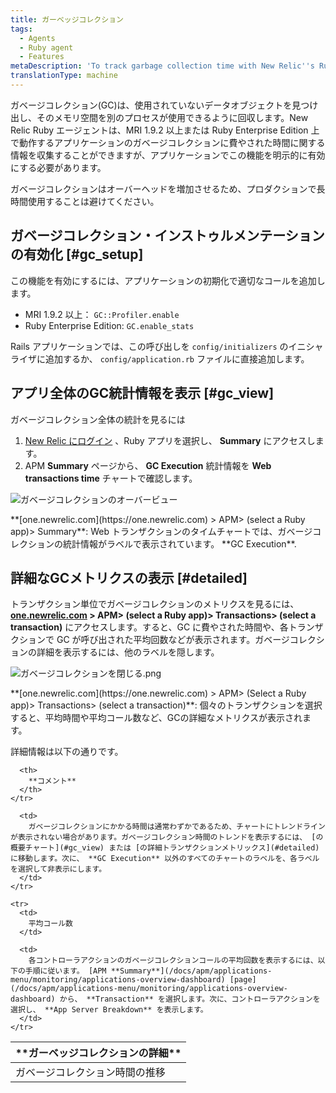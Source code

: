```yaml
---
title: ガーベッジコレクション
tags:
  - Agents
  - Ruby agent
  - Features
metaDescription: 'To track garbage collection time with New Relic''s Ruby agent, use GC::Profiler.enable (MRI 1.9.2 or higher) or GC.enable_stats (REE).'
translationType: machine
---
```




ガベージコレクション(GC)は、使用されていないデータオブジェクトを見つけ出し、そのメモリ空間を別のプロセスが使用できるように回収します。New Relic Ruby エージェントは、MRI 1.9.2 以上または Ruby Enterprise Edition 上で動作するアプリケーションのガベージコレクションに費やされた時間に関する情報を収集することができますが、アプリケーションでこの機能を明示的に有効にする必要があります。

<Callout variant="important">
  ガベージコレクションはオーバーヘッドを増加させるため、プロダクションで長時間使用することは避けてください。
</Callout>

## ガベージコレクション・インストゥルメンテーションの有効化 [#gc_setup]

この機能を有効にするには、アプリケーションの初期化で適切なコールを追加します。

* MRI 1.9.2 以上： `GC::Profiler.enable`
* Ruby Enterprise Edition: `GC.enable_stats`

Rails アプリケーションでは、この呼び出しを `config/initializers` のイニシャライザに追加するか、 `config/application.rb` ファイルに直接追加します。

## アプリ全体のGC統計情報を表示 [#gc_view]

ガベージコレクション全体の統計を見るには

1. [New Relic にログイン](https://one.newrelic.com/) 、Ruby アプリを選択し、 **Summary** にアクセスします。
2. APM **Summary** ページから、 **GC Execution** 統計情報を **Web transactions time** チャートで確認します。

<img
  src={garbageCollectionOverview}
  title="ガベージコレクションのオーバービュー"
  alt="ガベージコレクションのオーバービュー"
/>

<figcaption>
  **[one.newrelic.com](https://one.newrelic.com) > APM> (select a Ruby app)> Summary**: Web トランザクションのタイムチャートでは、ガベージコレクションの統計情報がラベルで表示されています。 **GC Execution**.
</figcaption>

## 詳細なGCメトリクスの表示 [#detailed]

トランザクション単位でガベージコレクションのメトリクスを見るには、 **[one.newrelic.com](https://one.newrelic.com) > APM> (select a Ruby app)> Transactions> (select a transaction)** にアクセスします。すると、GC に費やされた時間や、各トランザクションで GC が呼び出された平均回数などが表示されます。ガベージコレクションの詳細を表示するには、他のラベルを隠します。

<img
  src={garbageCollectionClose}
  title="ガベージコレクションを閉じる.png"
  alt="ガベージコレクションを閉じる.png"
/>

<figcaption>
  **[one.newrelic.com](https://one.newrelic.com) > APM> (Select a Ruby app)> Transactions> (select a transaction)**: 個々のトランザクションを選択すると、平均時間や平均コール数など、GCの詳細なメトリクスが表示されます。
</figcaption>

詳細情報は以下の通りです。

<table>
  <thead>
    <tr>
      <th width={200}>
        **ガーベッジコレクションの詳細**
      </th>

      <th>
        **コメント**
      </th>
    </tr>
  </thead>

  <tbody>
    <tr>
      <td>
        ガベージコレクション時間の推移
      </td>

      <td>
        ガベージコレクションにかかる時間は通常わずかであるため、チャートにトレンドラインが表示されない場合があります。ガベージコレクション時間のトレンドを表示するには、 [の概要チャート](#gc_view) または [の詳細トランザクションメトリックス](#detailed) に移動します。次に、 **GC Execution** 以外のすべてのチャートのラベルを、各ラベルを選択して非表示にします。
      </td>
    </tr>

    <tr>
      <td>
        平均コール数
      </td>

      <td>
        各コントローラアクションのガベージコレクションコールの平均回数を表示するには、以下の手順に従います。 [APM **Summary**](/docs/apm/applications-menu/monitoring/applications-overview-dashboard) [page](/docs/apm/applications-menu/monitoring/applications-overview-dashboard) から、 **Transaction** を選択します。次に、コントローラアクションを選択し、 **App Server Breakdown** を表示します。
      </td>
    </tr>
  </tbody>
</table>
